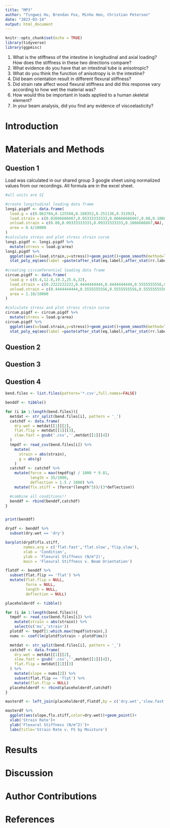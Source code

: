 ```yaml
---
title: "MP3"
author: "Tingwei Hu, Brendan Fox, Minho Heo, Christian Peterson"
date: "2023-03-14"
output: html_document
---
```


```r
knitr::opts_chunk$set(echo = TRUE)
library(tidyverse)
library(ggpmisc)
```

1. What is the stiffness of the intestine in longitudinal and axial loading? How does the stiffness in these two directions compare?
2. What evidence do you have that an intestinal tube is anisotropic?
3. What do you think the function of anisotropy is in the intestine?
4. Did beam orientation result in different flexural stiffness?
5. Did strain rate affect wood flexural stiffness and did this response vary according to how wet the material was?
6. How would this be important in loads applied to a human skeletal element?
7. In your beam analysis, did you find any evidence of viscoelasticity?


# Introduction




# Materials and Methods

## Question 1

Load was calculated in our shared group 3 google sheet using normalized values from our recordings. All formula are in the excel sheet.  

```r
#all units are SI

#create longitudinal loading data frame
longi.pigdf <- data.frame(
  load.g = c(0.062784,0.125568,0.188352,0.251136,0.31392),
  load.strain = c(0.02666666667,0.05333333333,0.06666666667,0.08,0.1066666667),
  unload.strain = c(0.08,0.09333333333,0.09333333333,0.1066666667,NA),
  area = 0.4/10000
)
#calculate stress and plot stress strain curve
longi.pigdf <- longi.pigdf %>% 
  mutate(stress = load.g/area)
longi.pigdf %>% 
  ggplot(aes(x=load.strain,y=stress))+geom_point()+geom_smooth(method=lm,se=FALSE)+
  stat_poly_eq(aes(label =paste(after_stat(eq.label),after_stat(rr.label), sep = "*\", \"*")))
  
#creating circumferential loading data frame
circum.pigdf <- data.frame(
  load.g = c(6.4,12.8,19.2,25.6,32),
  load.strain = c(0.2222222222,0.4444444444,0.4444444444,0.5555555556,0.6666666667),
  unload.strain = c(0.4444444444,0.5555555556,0.5555555556,0.5555555556,NA),
  area = 1.18/10000
)

#calculate stress and plot stress strain curve
circum.pigdf <- circum.pigdf %>% 
  mutate(stress = load.g/area)
circum.pigdf %>% 
  ggplot(aes(x=load.strain,y=stress))+geom_point()+geom_smooth(method=lm,se=FALSE)+
  stat_poly_eq(aes(label =paste(after_stat(eq.label),after_stat(rr.label), sep = "*\", \"*")))


```
## Question 2

## Question 3

## Question 4


```r
bend.files <- list.files(pattern='*.csv',full.names=FALSE)

benddf <- tibble()

for (i in 1:length(bend.files)){
  metdat <- str_split(bend.files[i], pattern = '_')
  catchdf <- data.frame(
    dry.wet = metdat[[1]][2],
    flat.flip = metdat[[1]][3],
    slow.fast = gsub('.csv','',metdat[[1]][4])
  )
  tmpdf <- read_csv(bend.files[i]) %>% 
    mutate(
      strain = abs(strain), 
      g = abs(g)
    )
  catchdf <- catchdf %>% 
    mutate(force = max(tmpdf$g) / 1000 * 9.81,
           length = 35/1000,
           deflection = 1.5 / 1000) %>% 
    mutate(flx.stiff = (force*(length^3))/(3*deflection))

  #combine all conditions!!
  benddf <- rbind(benddf,catchdf)
}


print(benddf)

drydf <- benddf %>% 
  subset(dry.wet == 'dry')

barplot(drydf$flx.stiff,
        names.arg = c('flat.fast','flat.slow','flip.slow'),
        xlab = 'Condition',
        ylab = 'Flexural Stiffness (N/m^2)',
        main = 'Flexural Stiffness v. Beam Orientation')
```

```r

flatdf <- benddf %>% 
  subset(flat.flip == 'flat') %>% 
  mutate(flat.flip = NULL,
         force = NULL,
         length = NULL,
         deflection = NULL)

placeholderdf <- tibble()

for (i in 1:length(bend.files)){
  tmpdf <- read_csv(bend.files[i]) %>%
    mutate(strain = abs(strain)) %>%
    select(c('ms','strain'))
  plotdf <- tmpdf[1:which.max(tmpdf$strain),]
  nums <- coef(lm(plotdf$strain ~ plotdf$ms))

  metdat <- str_split(bend.files[i], pattern = '_')
  catchdf <- data.frame(
    dry.wet = metdat[[1]][2],
    slow.fast = gsub('.csv','',metdat[[1]][4]),
    flat.flip = metdat[[1]][3]
  ) %>% 
    mutate(slope = nums[2]) %>% 
    subset(flat.flip == 'flat') %>% 
    mutate(flat.flip = NULL)
  placeholderdf <- rbind(placeholderdf,catchdf)
}

masterdf <- left_join(placeholderdf,flatdf,by = c('dry.wet','slow.fast'))

masterdf %>%
  ggplot(aes(slope,flx.stiff,color=dry.wet))+geom_point()+
  xlab('Strain Rate')+
  ylab('Flexural Stiffness (N/m^2)')+
  labs(title='Strain Rate v. FS by Moisture')
```


# Results



# Discussion



# Author Contributions

# References